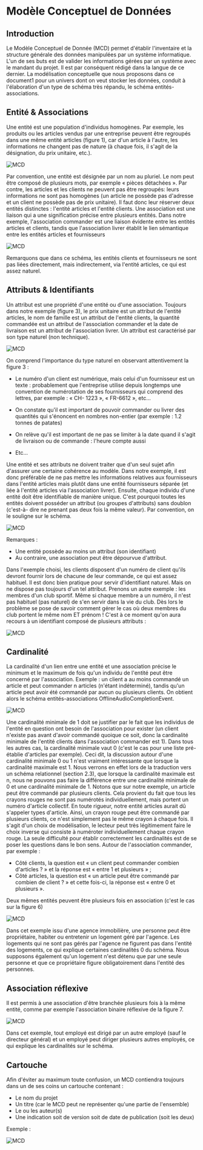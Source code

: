 # Modèle Conceptuel de Données

## Introduction

Le Modèle Conceptuel de Donnée (MCD) permet d'établir l'inventaire et la structure générale
des données manipulées par un système informatique.
L'un de ses buts est de valider les informations gérées par un système avec le mandant du
projet. Il est par conséquent rédigé dans la langue de ce dernier.
La modélisation conceptuelle que nous proposons dans ce document1 pour un univers dont
on veut stocker les données, conduit à l'élaboration d'un type de schéma très répandu, le
schéma entités-associations.

## Entité & Associations

Une entité est une population d'individus homogènes. Par exemple, les produits ou les articles
vendus par une entreprise peuvent être regroupés dans une même entité articles (figure
1), car d'un article à l'autre, les informations ne changent pas de nature (à chaque fois, il s'agit
de la désignation, du prix unitaire, etc.).

![MCD](/mcd/1.png)

Par convention, une entité est désignée par un nom au pluriel. Le nom peut être composé de
plusieurs mots, par exemple « pièces détachées ».
Par contre, les articles et les clients ne peuvent pas être regroupés: leurs informations ne sont
pas homogènes (un article ne possède pas d'adresse et un client ne possède pas de prix
unitaire). Il faut donc leur réserver deux entités distinctes : l'entité articles et l'entité clients.
Une association est une liaison qui a une signification précise entre plusieurs entités. Dans
notre exemple, l'association commander est une liaison évidente entre les entités
articles et clients, tandis que l'association livrer établit le lien sémantique entre
les entités articles et fournisseurs

![MCD](/mcd/2.png)

Remarquons que dans ce schéma, les entités clients et fournisseurs ne sont pas liées
directement, mais indirectement, via l'entité articles, ce qui est assez naturel.

## Attributs & Identifiants

Un attribut est une propriété d'une entité ou d'une association.
Toujours dans notre exemple (figure 3), le prix unitaire est un attribut de l'entité articles,
le nom de famille est un attribut de l'entité clients, la quantité commandée est un attribut
de l'association commander et la date de livraison est un attribut de l'association livrer.
Un attribut est caractérisé par son type naturel (non technique).

![MCD](/mcd/3.png)

On comprend l'importance du type naturel en observant attentivement la figure 3 :

- Le numéro d'un client est numérique, mais celui d'un fournisseur est un texte :
  probablement que l'entreprise utilise depuis longtemps une convention de
  numérotation de ses fournisseurs qui comprend des lettres, par exemple : « CH-
  1223 », « FR-6612 », etc...
- On constate qu'il est important de pouvoir commander ou livrer des quantités qui
  s'énoncent en nombres non-entier (par exemple : 1.2 tonnes de patates)

- On relève qu'il est important de ne pas se limiter à la date quand il s'agit de livraison
  ou de commande : l'heure compte aussi

- Etc...

Une entité et ses attributs ne doivent traiter que d'un seul sujet afin d'assurer une certaine
cohérence au modèle. Dans notre exemple, il est donc préférable de ne pas mettre les
informations relatives aux fournisseurs dans l'entité articles mais plutôt dans une entité
fournisseurs séparée (et liée à l'entité articles via l'association livrer).
Ensuite, chaque individu d'une entité doit être identifiable de manière unique. C'est pourquoi
toutes les entités doivent posséder un attribut (ou groupes d'attributs) sans doublon (c'est-à-
dire ne prenant pas deux fois la même valeur). Par convention, on le souligne sur le schéma.

![MCD](/mcd/4.png)

Remarques :

- Une entité possède au moins un attribut (son identifiant)
- Au contraire, une association peut être dépourvue d'attribut.

Dans l'exemple choisi, les clients disposent d'un numéro de client qu'ils devront fournir lors
de chacune de leur commande, ce qui est assez habituel. Il est donc bien pratique pour servir
d'identifiant naturel. Mais on ne dispose pas toujours d'un tel attribut. Prenons un autre
exemple : les membres d'un club sportif. Même si chaque membre a un numéro, il n'est pas
habituel (pas naturel) de s'en servir dans la vie du club. Dès lors le problème se pose de savoir
comment gérer le cas où deux membres du club portent le même nom ET prénom ! C'est à ce
moment qu'on aura recours à un identifiant composé de plusieurs attributs :

![MCD](/mcd/5.png)

## Cardinalité

La cardinalité d'un lien entre une entité et une association précise le minimum et le maximum
de fois qu'un individu de l'entité peut être concerné par l'association.
Exemple : un client a au moins commandé un article et peut commander n articles (n'étant
indéterminé), tandis qu'un article peut avoir été commandé par aucun ou plusieurs clients.
On obtient alors le schéma entités-associations OfflineAudioCompletionEvent.

![MCD](/mcd/6.png)

Une cardinalité minimale de 1 doit se justifier par le fait que les individus de l'entité en
question ont besoin de l'association pour exister (un client n'existe pas avant d'avoir
commandé quoique ce soit, donc la cardinalité minimale de l'entité clients dans l'association
commander est 1). Dans tous les autres cas, la cardinalité minimale vaut 0 (c'est le cas pour
une liste pré-établie d'articles par exemple).
Ceci dit, la discussion autour d'une cardinalité minimale 0 ou 1 n'est vraiment intéressante
que lorsque la cardinalité maximale est 1. Nous verrons en effet lors de la traduction vers un
schéma relationnel (section 2.3), que lorsque la cardinalité maximale est n, nous ne pouvons
pas faire la différence entre une cardinalité minimale de 0 et une cardinalité minimale de 1.
Notons que sur notre exemple, un article peut être commandé par plusieurs clients. Cela
provient du fait que tous les crayons rouges ne sont pas numérotés individuellement, mais
portent un numéro d'article collectif. En toute rigueur, notre entité articles aurait dû s'appeler
types d'article. Ainsi, un crayon rouge peut être commandé par plusieurs clients, ce n'est
simplement pas le même crayon à chaque fois. Il s'agit d'un choix de modélisation, le lecteur
peut très légitimement faire le choix inverse qui consiste à numéroter individuellement
chaque crayon rouge.
La seule difficulté pour établir correctement les cardinalités est de se poser les questions dans
le bon sens. Autour de l'association commander, par exemple :

- Côté clients, la question est « un client peut commander combien d'articles ? » et la
  réponse est « entre 1 et plusieurs » ;
- Côté articles, la question est « un article peut être commandé par combien de client ? »
  et cette fois-ci, la réponse est « entre 0 et plusieurs ».

Deux mêmes entités peuvent être plusieurs fois en association (c'est le cas sur la figure 6)

![MCD](/mcd/7.png)

Dans cet exemple issu d'une agence immobilière, une personne peut être propriétaire, habiter
ou entretenir un logement géré par l'agence. Les logements qui ne sont pas gérés par l'agence
ne figurent pas dans l'entité des logements, ce qui explique certaines cardinalités 0 du
schéma. Nous supposons également qu'un logement n'est détenu que par une seule personne
et que ce propriétaire figure obligatoirement dans l'entité des personnes.

## Association réflexive

Il est permis à une association d'être branchée plusieurs fois à la même entité, comme par
exemple l'association binaire réflexive de la figure 7.

![MCD](/mcd/8.png)

Dans cet exemple, tout employé est dirigé par un autre employé (sauf le directeur général) et
un employé peut diriger plusieurs autres employés, ce qui explique les cardinalités sur le
schéma.

## Cartouche

Afin d'éviter au maximum toute confusion, un MCD contiendra toujours dans un de ses coins
un cartouche contenant :

- Le nom du projet
- Un titre (car le MCD peut ne représenter qu'une partie de l'ensemble)
- Le ou les auteur(s)
- Une indication soit de version soit de date de publication (soit les deux)

Exemple :

![MCD](/mcd/9.png)

